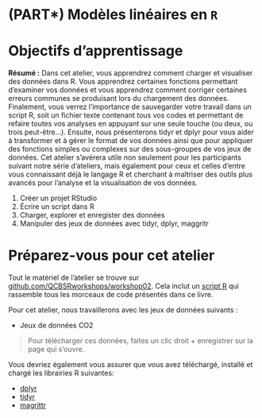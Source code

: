 # (PART\*) Modèles linéaires en `R` {-}

# Objectifs d'apprentissage

**Résumé :** Dans cet atelier, vous apprendrez comment charger et
visualiser des données dans R. Vous apprendrez certaines fonctions
permettant d'examiner vos données et vous apprendrez comment corriger
certaines erreurs communes se produisant lors du chargement des données.
Finalement, vous verrez l'importance de sauvegarder votre travail dans
un script R, soit un fichier texte contenant tous vos codes et
permettant de refaire toutes vos analyses en appuyant sur une seule
touche (ou deux, ou trois peut-être...). Ensuite, nous présenterons
tidyr et dplyr pour vous aider à transformer et à gérer le format de vos
données ainsi que pour appliquer des fonctions simples ou complexes sur
des sous-groupes de vos jeux de données. Cet atelier s'avérera utile non
seulement pour les participants suivant notre série d'ateliers, mais
également pour ceux et celles d'entre vous connaissant déjà le langage R
et cherchant à maîtriser des outils plus avancés pour l'analyse et la
visualisation de vos données.

1.  Créer un projet RStudio
2.  Écrire un script dans R
3.  Charger, explorer et enregister des données
4.  Manipuler des jeux de données avec tidyr, dplyr, maggritr

# Préparez-vous pour cet atelier

Tout le matériel de l'atelier se trouve sur [github.com/QCBSRworkshops/workshop02](https://github.com/QCBSRworkshops/workshop02). Cela inclut un [script R](https://qcbsrworkshops.github.io/workshop02/book-fr/workshop02-script-fr.R) qui rassemble tous les morceaux de code présentés dans ce livre.

Pour cet atelier, nous travaillerons avec les jeux de données suivants :

* Jeux de données CO2

> Pour télécharger ces données, faites un clic droit + enregistrer sur la page qui s'ouvre.

Vous devriez également vous assurer que vous avez téléchargé, installé et chargé les librairies R suivantes:

* [dplyr](https://cran.r-project.org/package=dplyr)
* [tidyr](https://cran.r-project.org/package=tidyr)
* [magrittr](https://cran.r-project.org/package=magrittr)
